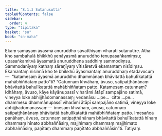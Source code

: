 ```yaml
---
title: "8.1.3 Sutanusutta"
tableOfContents: false
sidebar:
  order: 4
type: "tipitaka"
basket: "su"
book: "sn-maha"
---
```



<DynamicBreadcrumb />

<Division number="901" book="sn-maha">

<Paragraph number="1565" book="sn-maha">
Ekaṃ samayaṃ āyasmā anuruddho sāvatthiyaṃ viharati sutanutīre. Atha kho sambahulā bhikkhū yenāyasmā anuruddho tenupasaṅkamiṃsu; upasaṅkamitvā āyasmatā anuruddhena saddhiṃ sammodiṃsu. Sammodanīyaṃ kathaṃ sāraṇīyaṃ vītisāretvā ekamantaṃ nisīdiṃsu. Ekamantaṃ nisinnā kho te bhikkhū āyasmantaṃ anuruddhaṃ etadavocuṃ—  “katamesaṃ āyasmā anuruddho dhammānaṃ bhāvitattā bahulīkatattā mahābhiññataṃ patto”ti?
</Paragraph>

<Paragraph number="1566" book="sn-maha">
“Catunnaṃ khvāhaṃ, āvuso, satipaṭṭhānānaṃ bhāvitattā bahulīkatattā mahābhiññataṃ patto. Katamesaṃ catunnaṃ? Idhāhaṃ, āvuso, kāye kāyānupassī viharāmi ātāpī sampajāno satimā, vineyya loke abhijjhādomanassaṃ; vedanāsu …pe…  citte …pe…  dhammesu dhammānupassī viharāmi ātāpī sampajāno satimā, vineyya loke abhijjhādomanassaṃ—  imesaṃ khvāhaṃ, āvuso, catunnaṃ satipaṭṭhānānaṃ bhāvitattā bahulīkatattā mahābhiññataṃ patto. Imesañca panāhaṃ, āvuso, catunnaṃ satipaṭṭhānānaṃ bhāvitattā bahulīkatattā hīnaṃ dhammaṃ hīnato abbhaññāsiṃ, majjhimaṃ dhammaṃ majjhimato abbhaññāsiṃ, paṇītaṃ dhammaṃ paṇītato abbhaññāsin”ti.

</Paragraph>
</Division>

<Paragraph number="1567" type="center" book="sn-maha">
Tatiyaṃ.
</Paragraph>